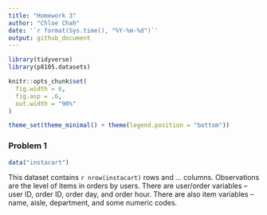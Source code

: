 ```yaml
---
title: "Homework 3"
author: "Chloe Chah"
date: '`r format(Sys.time(), "%Y-%m-%d")`'
output: github_document
---
```



```r
library(tidyverse)
library(p8105.datasets)

knitr::opts_chunk$set(
  fig.width = 6, 
  fig.asp = .6, 
  out.width = "90%"
)

theme_set(theme_minimal() + theme(legend.position = "bottom"))

```


### Problem 1

```r
data("instacart")
```

This dataset contains `r nrow(instacart)` rows and ... columns. 
Observations are the level of items in orders by users. There are user/order variables -- user ID, order ID, order day, and order hour. There are also item variables -- name, aisle, department, and some numeric codes. 